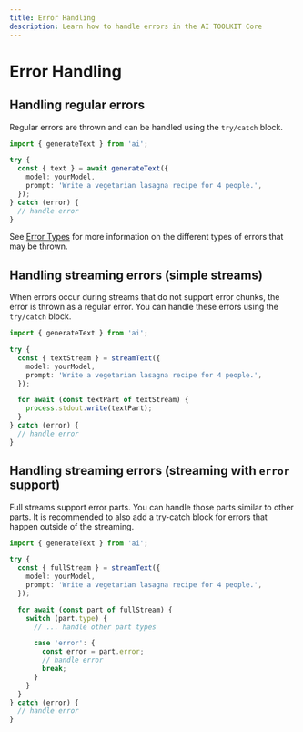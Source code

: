 ```yaml
---
title: Error Handling
description: Learn how to handle errors in the AI TOOLKIT Core
---
```


# Error Handling

## Handling regular errors

Regular errors are thrown and can be handled using the `try/catch` block.

```ts highlight="3,8-10"
import { generateText } from 'ai';

try {
  const { text } = await generateText({
    model: yourModel,
    prompt: 'Write a vegetarian lasagna recipe for 4 people.',
  });
} catch (error) {
  // handle error
}
```

See [Error Types](/docs/reference/ai-toolkit-errors) for more information on the different types of errors that may be thrown.

## Handling streaming errors (simple streams)

When errors occur during streams that do not support error chunks,
the error is thrown as a regular error.
You can handle these errors using the `try/catch` block.

```ts highlight="3,12-14"
import { generateText } from 'ai';

try {
  const { textStream } = streamText({
    model: yourModel,
    prompt: 'Write a vegetarian lasagna recipe for 4 people.',
  });

  for await (const textPart of textStream) {
    process.stdout.write(textPart);
  }
} catch (error) {
  // handle error
}
```

## Handling streaming errors (streaming with `error` support)

Full streams support error parts.
You can handle those parts similar to other parts.
It is recommended to also add a try-catch block for errors that
happen outside of the streaming.

```ts highlight="13-17"
import { generateText } from 'ai';

try {
  const { fullStream } = streamText({
    model: yourModel,
    prompt: 'Write a vegetarian lasagna recipe for 4 people.',
  });

  for await (const part of fullStream) {
    switch (part.type) {
      // ... handle other part types

      case 'error': {
        const error = part.error;
        // handle error
        break;
      }
    }
  }
} catch (error) {
  // handle error
}
```
